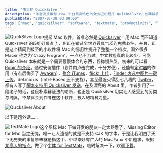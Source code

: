 ```yaml
---
title: "伟大的 QuickSilver"
description: "作者高度推荐 Mac 平台最具特色的免费应用程序 QuickSilver，强调其极简设计却能大幅提升 Mac 易用性，介绍了其插件系统支持的多样功能（定时器、iTunes 整合、Flickr 上传等），并分享了解决 TextMate 编辑器不支持中文字体问题的方法。"
publishDate: "2007-03-30 03:09:00"
tags: ["mac", "quicksilver", "software", "textmate", "productivity", "launchers", "utilities", "apple", "editor", "fonts"]
---
```


<a href="http://quicksilver.blacktree.com/">
  <img alt="QuickSilver Logo" src="http://www.xdanger.com/images/macintosh/logo/Quicksilver.png" style="float: left;" />
</a>

提起 Mac 软件，首推必然是 [Quicksilver](http://Quicksilver.blacktree.com/)！用 Mac 而不知道 Quicksilver 的该好好反省了，你正在错过全世界最具气质的免费软件，并且，正是这个精简到极至的小软件将 Mac 的易用性提升了整整一个档次。国外很多 Macer 称之为"Crazy Program"，一点也不为过。中文教程真的比较少，可能 Quicksilver 本来就是一个需要慢慢体会的东西，俗称慢热型。初来的可以看 [Robin 的介绍](http://www.robinlu.com/blog/archives/111)。通过安装插件（软件内点击完成，十分方便），还能有[定时器](http://blog.roodo.com/appleseed/archives/2714934.html)的作用（有点后悔买了 [Awaken](http://www.embraceware.com/software/awaken/)），[整合 iTunes](http://blog.roodo.com/appleseed/archives/1507094.html)，[flickr 上传](http://blog.roodo.com/appleseed/archives/2830503.html)，[Finder 内选中图片一键上传](http://blog.roodo.com/appleseed/archives/2830503.html)，del.icio.us（Intel-Based 还不支持），甚至最近火得乱七八糟的 [Twitter](http://twitter.com/)，都有人写了[脚本支持用 Quicksilver 发送](http://blog.codahale.com/2007/01/15/tweet-twitter-Quicksilver/)。在及漂亮的 About 里，作者引用了一段老子的话，这段朴素辩证法的论断，也正是 Quicksilver 切实让人感受到的另类与纯真，不禁体会到作者在这个软件上投入的精神力量。

![Quicksilver About](http://files.xdanger.com/phlickr/175/438913990_6b944b0ef8_o.png)

以下是题外话……

<a href="http://macromates.com/">
  <img alt="TextMate Logo" src="http://www.xdanger.com/images/macintosh/logo/TextMate.png" style="float: left;" />
</a>

这个图标 Mac 下做开发的朋友一定太熟悉了，Missing Editor for Mac 当之无愧，唯一让人遗憾的就是不支持 CJK 的字体，于是让我明白了天下无完美的事情原来就是指这个。不过幸好有广大的 Mac Fans 不断追求，根据[某高人的指点](http://www.elesson.com.cn/modules/ipboard/index.php?act=ST&f=3&t=41410)，做了个[字体 for TextMate](http://files.xdanger.com/fonts/4TextMate.ttf.bz2)，临时解决一下，欢迎[下载](http://files.xdanger.com/fonts/4TextMate.ttf.bz2)。
